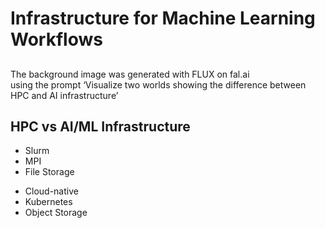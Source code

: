 # Infrastructure for Machine Learning Workflows
## {background-image="images/ai_vs_hpc.png" transition="fade"}

[The background image was generated with FLUX on fal.ai\
using the prompt 'Visualize two worlds showing the difference between HPC and AI infrastructure']{.top_white}


## HPC vs AI/ML Infrastructure {background-image="images/ai_vs_hpc.png" background-opacity=0.2}

::: {layout='[1,1]' layout-valign=center}
::: n1

- Slurm
- MPI
- File Storage

:::
::: n2

- Cloud-native
- Kubernetes
- Object Storage

:::
:::
